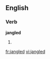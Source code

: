 ==English==

===Verb===
'''jangled'''

# {{present participle of|jangle}}

[[fr:jangled]]
[[vi:jangled]]